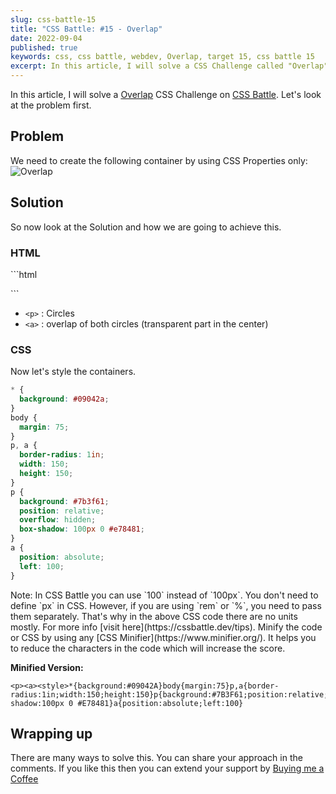 ```yaml
---
slug: css-battle-15
title: "CSS Battle: #15 - Overlap"
date: 2022-09-04
published: true
keywords: css, css battle, webdev, Overlap, target 15, css battle 15
excerpt: In this article, I will solve a CSS Challenge called "Overlap" at cssbattle.dev
---
```



In this article, I will solve a [Overlap](https://cssbattle.dev/play/15) CSS Challenge on [CSS Battle](https://cssbattle.dev). Let's look at the problem first.

## Problem 

We need to create the following container by using CSS Properties only:
![Overlap](https://cssbattle.dev/targets/15.png)

## Solution

So now look at the Solution and how we are going to achieve this. 

<YouTube id="fTlNwTeVVA0" />

### HTML

<CodeTitle lang="html" title="index.html" />
```html
<p> 
<a> 
```

- `<p>` : Circles
- `<a>` : overlap of both circles (transparent part in the center)

### CSS

Now let's style the containers. 

<CodeTitle lang="css" title="style.css" />

```css
* {
  background: #09042a;
}
body {
  margin: 75;
}
p, a {
  border-radius: 1in;
  width: 150;
  height: 150;
}
p {
  background: #7b3f61;
  position: relative;
  overflow: hidden;
  box-shadow: 100px 0 #e78481;
}
a {
  position: absolute;
  left: 100;
}
```

<Tip id="1">
  Note: In CSS Battle you can use `100` instead of `100px`. You don't need to
  define `px` in CSS. However, if you are using `rem` or `%`, you need to pass
  them separately. That's why in the above CSS code there are no units mostly.
  For more info [visit here](https://cssbattle.dev/tips).
</Tip>

<Tip id="2">
  Minify the code or CSS by using any [CSS Minifier](https://www.minifier.org/).
  It helps you to reduce the characters in the code which will increase the
  score.
</Tip>

**Minified Version:**

```text
<p><a><style>*{background:#09042A}body{margin:75}p,a{border-radius:1in;width:150;height:150}p{background:#7B3F61;position:relative;overflow:hidden;box-shadow:100px 0 #E78481}a{position:absolute;left:100}
```

## Wrapping up

There are many ways to solve this. You can share your approach in the comments. If you like this then you can extend your support by [Buying me a Coffee](https://buymeacoffee.com/scarlett1130)

<NextAndPreviousButton
  prevHref="/blogs/css-battle-14"
  prevTitle="CSS Battle: #14 - Web Maker Logo"
/>
